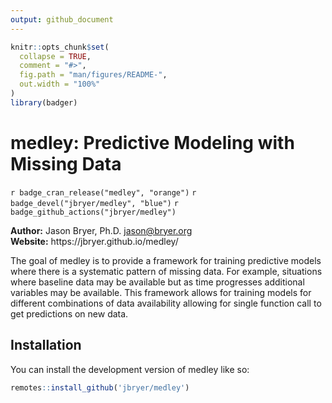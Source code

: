 ```yaml
---
output: github_document
---
```


<!-- README.md is generated from README.Rmd. Please edit that file -->

```r
knitr::opts_chunk$set(
  collapse = TRUE,
  comment = "#>",
  fig.path = "man/figures/README-",
  out.width = "100%"
)
library(badger)
```

# medley: Predictive Modeling with Missing Data

<!-- badges: start -->
`r badge_cran_release("medley", "orange")`
`r badge_devel("jbryer/medley", "blue")`
`r badge_github_actions("jbryer/medley")`
<!-- badges: end -->

**Author:** Jason Bryer, Ph.D. <jason@bryer.org>  
**Website:** https://jbryer.github.io/medley/


The goal of medley is to provide a framework for training predictive models where there is a systematic pattern of missing data. For example, situations where baseline data may be available but as time progresses additional variables may be available. This framework allows for training models for different combinations of data availability allowing for single function call to get predictions on new data.

## Installation

You can install the development version of medley like so:

``` r
remotes::install_github('jbryer/medley')
```
